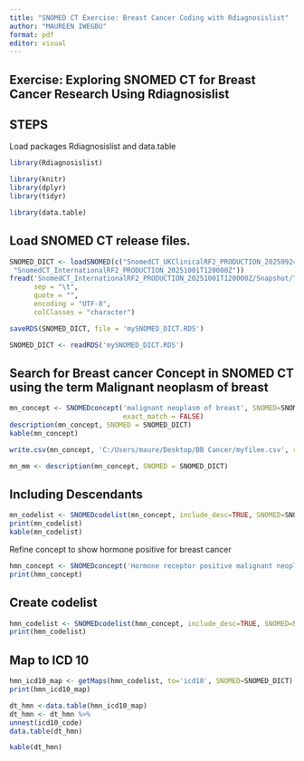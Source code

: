 ---
title: "SNOMED CT Exercise: Breast Cancer Coding with Rdiagnosislist"
author: "MAUREEN IWEGBU"
format: pdf
editor: visual
---

## Exercise: Exploring SNOMED CT for Breast Cancer Research Using Rdiagnosislist

## STEPS

Load packages Rdiagnosislist and data.table

```{r}
library(Rdiagnosislist)
```

```{r}
library(knitr)
library(dplyr)
library(tidyr)
```


```{r}
library(data.table)
```

## Load SNOMED CT release files.

```{r}
SNOMED_DICT <- loadSNOMED(c("SnomedCT_UKClinicalRF2_PRODUCTION_20250924T000001Z",
 "SnomedCT_InternationalRF2_PRODUCTION_20251001T120000Z"))
fread('SnomedCT_InternationalRF2_PRODUCTION_20251001T120000Z/Snapshot/Terminology/sct2_Concept_Snapshot_INT_20251001.txt', 
      sep = "\t", 
      quote = "",
      encoding = "UTF-8",
      colClasses = "character")

```

```{r}
saveRDS(SNOMED_DICT, file = 'mySNOMED_DICT.RDS')
```

```{r}
SNOMED_DICT <- readRDS('mySNOMED_DICT.RDS')
```

## Search for Breast cancer Concept in SNOMED CT using the term Malignant neoplasm of breast

```{r}
mn_concept <- SNOMEDconcept('malignant neoplasm of breast', SNOMED=SNOMED_DICT, 
                            exact_match = FALSE) 
description(mn_concept, SNOMED = SNOMED_DICT)
kable(mn_concept)
```

```{r}
write.csv(mn_concept, 'C:/Users/maure/Desktop/BB Cancer/myfilee.csv', row.names = FALSE)
```


```{r}
mn_mm <- description(mn_concept, SNOMED = SNOMED_DICT)
```

## Including Descendants

```{r}
mn_codelist <- SNOMEDcodelist(mn_concept, include_desc=TRUE, SNOMED=SNOMED_DICT)
print(mn_codelist)
kable(mn_codelist)
```

Refine concept to show hormone positive for breast cancer

```{r}
hmn_concept <- SNOMEDconcept('Hormone receptor positive malignant neoplasm of breast', SNOMED = SNOMED_DICT, exact = FALSE) 
print(hmn_concept)
```

## Create codelist

```{r}
hmn_codelist <- SNOMEDcodelist(hmn_concept, include_desc=TRUE, SNOMED=SNOMED_DICT)
print(hmn_codelist)
```

## Map to ICD 10

```{r}
hmn_icd10_map <- getMaps(hmn_codelist, to='icd10', SNOMED=SNOMED_DICT)
print(hmn_icd10_map)
```

```{r}
dt_hmn <-data.table(hmn_icd10_map)
dt_hmn <- dt_hmn %>%
unnest(icd10_code)
data.table(dt_hmn)
```

```{r}
kable(dt_hmn)
```
